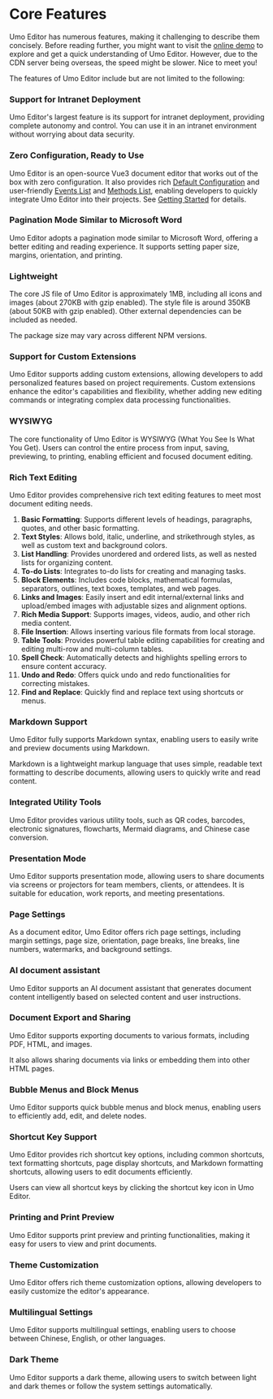 # Core Features

Umo Editor has numerous features, making it challenging to describe them concisely. Before reading further, you might want to visit the [online demo](https://demo.umodoc.com/editor) to explore and get a quick understanding of Umo Editor. However, due to the CDN server being overseas, the speed might be slower. Nice to meet you!

The features of Umo Editor include but are not limited to the following:

### Support for Intranet Deployment
Umo Editor's largest feature is its support for intranet deployment, providing complete autonomy and control. You can use it in an intranet environment without worrying about data security.

### Zero Configuration, Ready to Use
Umo Editor is an open-source Vue3 document editor that works out of the box with zero configuration. It also provides rich [Default Configuration](./options/default) and user-friendly [Events List](./events) and [Methods List](./methods), enabling developers to quickly integrate Umo Editor into their projects. See [Getting Started](./guide/getting-started) for details.

### Pagination Mode Similar to Microsoft Word
Umo Editor adopts a pagination mode similar to Microsoft Word, offering a better editing and reading experience. It supports setting paper size, margins, orientation, and printing.

### Lightweight
The core JS file of Umo Editor is approximately 1MB, including all icons and images (about 270KB with gzip enabled). The style file is around 350KB (about 50KB with gzip enabled). Other external dependencies can be included as needed.

The package size may vary across different NPM versions.

### Support for Custom Extensions
Umo Editor supports adding custom extensions, allowing developers to add personalized features based on project requirements. Custom extensions enhance the editor's capabilities and flexibility, whether adding new editing commands or integrating complex data processing functionalities.

### WYSIWYG
The core functionality of Umo Editor is WYSIWYG (What You See Is What You Get). Users can control the entire process from input, saving, previewing, to printing, enabling efficient and focused document editing.

### Rich Text Editing
Umo Editor provides comprehensive rich text editing features to meet most document editing needs.

1. **Basic Formatting**: Supports different levels of headings, paragraphs, quotes, and other basic formatting.
2. **Text Styles**: Allows bold, italic, underline, and strikethrough styles, as well as custom text and background colors.
3. **List Handling**: Provides unordered and ordered lists, as well as nested lists for organizing content.
4. **To-do Lists**: Integrates to-do lists for creating and managing tasks.
5. **Block Elements**: Includes code blocks, mathematical formulas, separators, outlines, text boxes, templates, and web pages.
6. **Links and Images**: Easily insert and edit internal/external links and upload/embed images with adjustable sizes and alignment options.
7. **Rich Media Support**: Supports images, videos, audio, and other rich media content.
8. **File Insertion**: Allows inserting various file formats from local storage.
9. **Table Tools**: Provides powerful table editing capabilities for creating and editing multi-row and multi-column tables.
10. **Spell Check**: Automatically detects and highlights spelling errors to ensure content accuracy.
11. **Undo and Redo**: Offers quick undo and redo functionalities for correcting mistakes.
12. **Find and Replace**: Quickly find and replace text using shortcuts or menus.

### Markdown Support
Umo Editor fully supports Markdown syntax, enabling users to easily write and preview documents using Markdown.

Markdown is a lightweight markup language that uses simple, readable text formatting to describe documents, allowing users to quickly write and read content.

### Integrated Utility Tools
Umo Editor provides various utility tools, such as QR codes, barcodes, electronic signatures, flowcharts, Mermaid diagrams, and Chinese case conversion.

### Presentation Mode
Umo Editor supports presentation mode, allowing users to share documents via screens or projectors for team members, clients, or attendees. It is suitable for education, work reports, and meeting presentations.

### Page Settings
As a document editor, Umo Editor offers rich page settings, including margin settings, page size, orientation, page breaks, line breaks, line numbers, watermarks, and background settings.

### AI document assistant
Umo Editor supports an AI document assistant that generates document content intelligently based on selected content and user instructions.

### Document Export and Sharing
Umo Editor supports exporting documents to various formats, including PDF, HTML, and images.

It also allows sharing documents via links or embedding them into other HTML pages.

### Bubble Menus and Block Menus
Umo Editor supports quick bubble menus and block menus, enabling users to efficiently add, edit, and delete nodes.

### Shortcut Key Support
Umo Editor provides rich shortcut key options, including common shortcuts, text formatting shortcuts, page display shortcuts, and Markdown formatting shortcuts, allowing users to edit documents efficiently.

Users can view all shortcut keys by clicking the shortcut key icon in Umo Editor.

### Printing and Print Preview
Umo Editor supports print preview and printing functionalities, making it easy for users to view and print documents.

### Theme Customization
Umo Editor offers rich theme customization options, allowing developers to easily customize the editor's appearance.

### Multilingual Settings
Umo Editor supports multilingual settings, enabling users to choose between Chinese, English, or other languages.

### Dark Theme
Umo Editor supports a dark theme, allowing users to switch between light and dark themes or follow the system settings automatically.